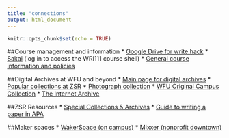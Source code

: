 ```yaml
---
title: "connections"
output: html_document
---
```


```r
knitr::opts_chunk$set(echo = TRUE)
```

##Course management and information
* [Google Drive for write.hack](https://drive.google.com/)
* [Sakai](https://sakai.wfu.edu/) (log in to access the WRI111 course shell)
* [General course information and policies](https://smartjw.github.io/collaborative_writing/information.html)


##Digital Archives at WFU and beyond
* [Main page for digital archives](https://zsr.wfu.edu/special/collections/digital/)
* [Popular collections at ZSR](https://zsr.wfu.edu/special/collections/digital/popular/)
* [Photograph collection](https://wakespace.lib.wfu.edu/handle/10339/82145)
* [WFU Original Campus Collection](https://wakespace.lib.wfu.edu/handle/10339/89141)
* [The Internet Archive](https://archive.org/)

##ZSR Resources 
* [Special Collections & Archives](https://zsr.wfu.edu/special/)
* [Guide to writing a paper in APA](https://guides.zsr.wfu.edu/apaguide)

##Maker spaces
* [WakerSpace (on campus)](https://wakerspace.wfu.edu/)
* [Mixxer (nonprofit downtown)](https://wsmixxer.org/)